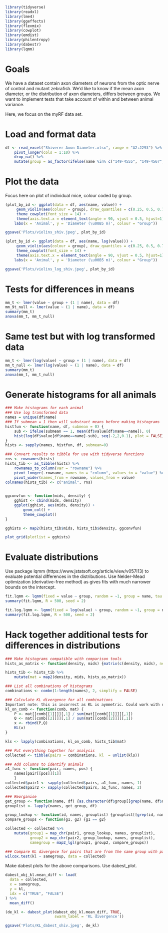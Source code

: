 ```r
library(tidyverse)
library(readxl)
library(lme4)
library(ggeffects)
library(flexmix)
library(cowplot)
library(emdist)
library(philentropy)
library(dabestr)
library(lqmm)
```

# Goals
We have a dataset contain axon diameters of neurons from the optic nerve of control and mutant zebrafish. We'd like to know if the mean axon diameter, or the distribution of axon diameters, differs between groups. We want to implement tests that take account of within and between animal variance.

Here, we focus on the myRF data set.

# Load and format data
```r
df <- read_excel("Shiverer Axon Diameter.xlsx", range = "A2:J293") %>%
    pivot_longer(cols = 1:10) %>%
    drop_na() %>%
    mutate(group = as_factor(ifelse(name %in% c("149-4555", "149-4567", "149-4591", "149-4593"), "control", "mutant")))
```

# Plot the data
Focus here on plot of individual mice, colour coded by group.
```r
(plot_by_id <- ggplot(data = df, aes(name, value)) +
     geom_violin(aes(colour = group), draw_quantiles = c(0.25, 0.5, 0.75)) +
     theme_cowplot(font_size = 14) +
     theme(axis.text.x = element_text(angle = 90, vjust = 0.5, hjust=1)) +
    labs(x = 'Animal', y = 'Diameter (\u00B5 m)', colour = "Group"))

ggsave('Plots/violins_shiv.jpeg', plot_by_id)
```

```r
(plot_by_id <- ggplot(data = df, aes(name, log(value))) +
     geom_violin(aes(colour = group), draw_quantiles = c(0.25, 0.5, 0.75)) +
     theme_cowplot(font_size = 14) +
     theme(axis.text.x = element_text(angle = 90, vjust = 0.5, hjust=1)) +
    labs(x = 'Animal', y = 'Diameter (\u00B5 m)', colour = "Group"))

ggsave('Plots/violins_log_shiv.jpeg', plot_by_id)
```


# Tests for differences in means
```r
mm_t <- lmer(value ~ group + (1 | name), data = df)
mm_9t_null <- lmer(value ~ (1 | name), data = df)
summary(mm_t)
anova(mm_t, mm_t_null)
```

# Same test but with log transformed data
```r
mm_t <- lmer(log(value) ~ group + (1 | name), data = df)
mm_t_null <- lmer(log(value) ~ (1 | name), data = df)
summary(mm_t)
anova(mm_t, mm_t_null)
```



# Generate histograms for all animals
```r
### Make histograms for each animal
### Use log transformed data
names = unique(df$name)
### If submean = 1 then will substract means before making histograms 
histfun <- function(name, df, submean = 0) {
    sub <- ifelse(submean == 1, mean(df$value[df$name==name]), 0)
    hist(log(df$value[df$name==name]-sub), seq(-2,2,0.1), plot = FALSE)
}
hists <- sapply(names, histfun, df, submean=0)

### Convert results to tibble for use with tidyverse functions
rns <- rownames(hists)
hists_tib <- as_tibble(hists) %>%
    rownames_to_column(var = "rowname") %>%
    pivot_longer(-rowname, names_to = "column", values_to = "value") %>%
    pivot_wider(names_from = rowname, values_from = value)
colnames(hists_tib) <- c("animal", rns)

    
ggconvfun <- function(mids, density) {
    gghist <- cbind(mids, density)
    ggplot(gghist, aes(mids, density)) +
        geom_col() +
        theme_cowplot()
}

gghists <- map2(hists_tib$mids, hists_tib$density, ggconvfun)

plot_grid(plotlist = gghists)
```


# Evaluate distributions
Use package lqmm (https://www.jstatsoft.org/article/view/v057i13) to evaluate potential differences in the distributions.
Use Nelder-Mead optimization (derivative-free method) as gives fits with much narrower bounds on the intercept.
```r
fit.lqmm <- lqmm(fixed = value ~ group, random = ~1, group = name, tau = c(0.25,0.5, 0.75), nK = 7, type = "normal", data = df, control = c(method = "df", LP_max_iter = 5000))
summary(fit.lqmm, R = 500, seed = 2)
```

```r
fit.log.lqmm <- lqmm(fixed = log(value) ~ group, random = ~1, group = name, tau = c(0.25,0.5, 0.75), nK = 7, type = "normal", data = df, control = c(method = "df", LP_max_iter = 5000))
summary(fit.log.lqmm, R = 500, seed = 2)
```


# Hack together additional tests for differences in distributions
```r
### Make histograms compatible with comparison tools
hists_as_matrix <- function(density, mids) {matrix(c(density, mids), ncol=2)}

hists_tib <- hists_tib %>%
    mutate(mat = map2(density, mids, hists_as_matrix))

### List all combinations of histograms
combinations <- combn(1:length(names), 2, simplify = FALSE)

### Calculate KL divergence for all combinations
Important note: this is incorrect as KL is aymmetric. Could work with other tests of distributions instead, such as earth movers distance, etc.
kl_on_comb <- function(comb, mat) {
    P <- mat[[comb[[1]]]][,1] / sum(mat[[comb[[1]]]][,1])
    Q <- mat[[comb[[2]]]][,1] / sum(mat[[comb[[2]]]][,1])
    x <- rbind(P,Q)
    KL(x)
}

kls <- lapply(combinations, kl_on_comb, hists_tib$mat)

### Put everything together for analysis
collected <- tibble(pairs = combinations, kl  = unlist(kls))

### Add columns to identify animals
a1_func <- function(pair, names, pos) {
    names[pair[[pos]][1]]
    }
collected$pair1 <- sapply(collected$pairs, a1_func, names, 1)
collected$pair2 <- sapply(collected$pairs, a1_func, names, 2)

### Reorganise
get_group <- function(name, df) {as.character(df$group[[grep(name, df$name)[[1]]]])}
grouplist <- lapply(names, get_group, df)

group_lookup <- function(id, names, grouplist) {grouplist[[grep(id, names)]]}
compare_groups <- function(g1, g2) {g1 == g2}

collected <- collected %>%
    mutate(group1 = map_chr(pair1, group_lookup, names, grouplist),
           group2 = map_chr(pair2, group_lookup, names, grouplist),
           samegroup = map2_lgl(group1, group2, compare_groups))

### Compare KL divergece for pairs that are from the same group with pairs from different groups
wilcox.test(kl ~ samegroup, data = collected)
```

Make dabest plots for the above comparisons. Use dabest_plot.
```r
dabest_obj_kl.mean_diff <- load(
  data = collected,
  x = samegroup,
  y = kl,
  idx = c("TRUE", "FALSE")
) %>%
  mean_diff()

(de_kl <- dabest_plot(dabest_obj_kl.mean_diff, TRUE,
                      swarm_label = 'KL divergence'))

ggsave('Plots/KL_dabest_shiv.jpeg', de_kl)
```

